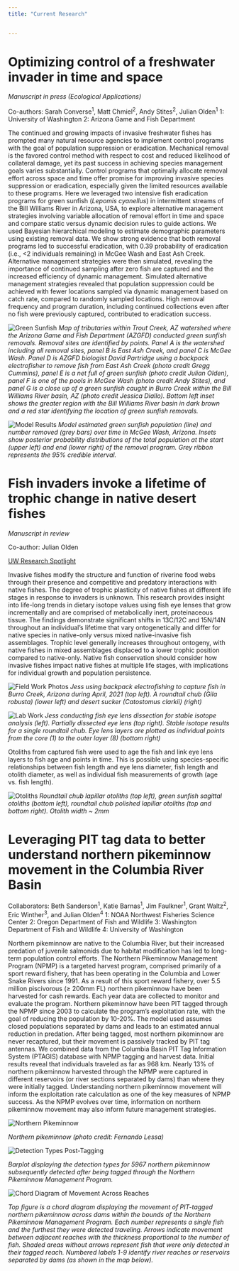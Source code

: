 ```yaml
---
title: "Current Research"

    
---
```


# Optimizing control of a freshwater invader in time and space

*Manuscript in press (Ecological Applications)*

Co-authors: Sarah Converse^1^, Matt Chmiel^2^, Andy Stites^2^, Julian Olden^1^
1: University of Washington
2: Arizona Game and Fish Department

The continued and growing impacts of invasive freshwater fishes has prompted many natural resource agencies to implement control programs with the goal of population suppression or eradication. Mechanical removal is the favored control method with respect to cost and reduced likelihood of collateral damage, yet its past success in achieving species management goals varies substantially. Control programs that optimally allocate removal effort across space and time offer promise for improving invasive species suppression or eradication, especially given the limited resources available to these programs. Here we leveraged two intensive fish eradication programs for green sunfish (*Lepomis cyanellus*) in intermittent streams of the Bill Williams River in Arizona, USA, to explore alternative management strategies involving variable allocation of removal effort in time and space and compare static versus dynamic decision rules to guide actions. We used Bayesian hierarchical modeling to estimate demographic parameters using existing removal data. We show strong evidence that both removal programs led to successful eradication, with 0.39 probability of eradication (i.e., <2 individuals remaining) in McGee Wash and East Ash Creek. Alternative management strategies were then simulated, revealing the importance of continued sampling after zero fish are captured and the increased efficiency of dynamic management. Simulated alternative management strategies revealed that population suppression could be achieved with fewer locations sampled via dynamic management based on catch rate, compared to randomly sampled locations. High removal frequency and program duration, including continued collections even after no fish were previously captured, contributed to eradication success. 


![](images/green-sunfish-map.png "Green Sunfish")
*Map of tributaries within Trout Creek, AZ watershed where the Arizona Game and Fish Department (AZGFD) conducted green sunfish removals. Removal sites are identified by points. Panel A is the watershed including all removal sites, panel B is East Ash Creek, and panel C is McGee Wash. Panel D is AZGFD biologist David Partridge using a backpack electrofisher to remove fish from East Ash Creek (photo credit Gregg Cummins), panel E is a net full of green sunfish (photo credit Julian Olden), panel F is one of the pools in McGee Wash (photo credit Andy Stites), and panel G is a close up of a green sunfish caught in Burro Creek within the Bill Williams River basin, AZ (photo credit Jessica Diallo). Bottom left inset shows the greater region with the Bill Williams River basin in dark brown and a red star identifying the location of green sunfish removals.*

![](images/MGW-model.png "Model Results")
*Model estimated green sunfish population (line) and number removed (grey bars) over time in McGee Wash, Arizona. Insets show posterior probability distributions of the total population at the start (upper left) and end (lower right) of the removal program. Grey ribbon represents the 95% credible interval.*


# Fish invaders invoke a lifetime of trophic change in native desert fishes

*Manuscript in review*

Co-author: Julian Olden

[UW Research Spotlight](https://fish.uw.edu/2024/01/taking-a-deeper-look-using-fish-eye-lenses-to-explore-invasive-fish-impacts-on-native-fish-communities/)

Invasive fishes modify the structure and function of riverine food webs through their presence and competitive and predatory interactions with native fishes. The degree of trophic plasticity of native fishes at different life stages in response to invaders is unknown. This research provides insight into life-long trends in dietary isotope values using fish eye lenses that grow incrementally and are comprised of metabolically inert, proteinaceous tissue. The findings demonstrate significant shifts in 13C/12C and 15N/14N throughout an individual’s lifetime that vary ontogenetically and differ for native species in native-only versus mixed native-invasive fish assemblages. Trophic level generally increases throughout ontogeny, with native fishes in mixed assemblages displaced to a lower trophic position compared to native-only. Native fish conservation should consider how invasive fishes impact native fishes at multiple life stages, with implications for individual growth and population persistence.

![](images/field-work.png "Field Work Photos")
*Jess using backpack electrofishing to capture fish in Burro Creek, Arizona during April, 2021 (top left). A roundtail chub (Gila robusta) (lower left) and desert sucker (Catostomus clarkii) (right)*


![](images/lab-work.png "Lab Work")
*Jess conducting fish eye lens dissection for stable isotope analysis (left). Partially dissected eye lens (top right). Stable isotope results for a single roundtail chub. Eye lens layers are plotted as individual points from the core (1) to the outer layer (8) (bottom right)*



Otoliths from captured fish were used to age the fish and link eye lens layers to fish age and points in time. This is possible using species-specific relationships between fish length and eye lens diameter, fish length and otolith diameter, as well as individual fish measurements of growth (age vs. fish length).


![](images/Otoliths.png "Otoliths")
*Roundtail chub lapillar otoliths (top left), green sunfish sagittal otoliths (bottom left), roundtail chub polished lapillar otoliths (top and bottom right). Otolith width ~ 2mm*


# Leveraging PIT tag data to better understand northern pikeminnow movement in the Columbia River Basin

Collaborators: Beth Sanderson^1^, Katie Barnas^1^, Jim Faulkner^1^, Grant Waltz^2^, Eric Winther^3^, and Julian Olden^4^
1: NOAA Northwest Fisheries Science Center
2: Oregon Department of Fish and Wildlife
3: Washington Department of Fish and Wildlife
4: University of Washington

Northern pikeminnow are native to the Columbia River, but their increased predation of juvenile salmonids due to habitat modification has led to long-term population control efforts. The Northern Pikeminnow Management Program (NPMP) is a targeted harvest program, comprised primarily of a sport reward fishery, that has been operating in the Columbia and Lower Snake Rivers since 1991. As a result of this sport reward fishery, over 5.5 million piscivorous (≥ 200mm FL) northern pikeminnow have been harvested for cash rewards. Each year data are collected to monitor and evaluate the program. Northern pikeminnow have been PIT tagged through the NPMP since 2003 to calculate the program’s exploitation rate, with the goal of reducing the population by 10-20%. The model used assumes closed populations separated by dams and leads to an estimated annual reduction in predation. After being tagged, most northern pikeminnow are never recaptured, but their movement is passively tracked by PIT tag antennas. We combined data from the Columbia Basin PIT Tag Information System (PTAGIS) database with NPMP tagging and harvest data. Initial results reveal that individuals traveled as far as 968 km. Nearly 13% of northern pikeminnow harvested through the NPMP were captured in different reservoirs (or river sections separated by dams) than where they were initially tagged. Understanding northern pikeminnow movement will inform the exploitation rate calculation as one of the key measures of NPMP success. As the NPMP evolves over time, information on northern pikeminnow movement may also inform future management strategies.

![](images/northernpikeminnow.png "Northern Pikeminnow")

*Northern pikeminnow (photo credit: Fernando Lessa)*

![](images/NPMP-data.png "Detection Types Post-Tagging")

*Barplot displaying the detection types for 5967 northern pikeminnow subsequently detected after being tagged through the Northern Pikeminnow Management Program.*

![](images/NPMP.png "Chord Diagram of Movement Across Reaches")

*Top figure is a chord diagram displaying the movement of PIT-tagged northern pikeminnow across dams within the bounds of the Northern Pikeminnow Management Program. Each number represents a single fish and the furthest they were detected traveling. Arrows indicate movement between adjacent reaches with the thickness proportional to the number of fish. Shaded areas without arrows represent fish that were only detected in their tagged reach. Numbered labels 1-9 identify river reaches or reservoirs separated by dams (as shown in the map below).*


